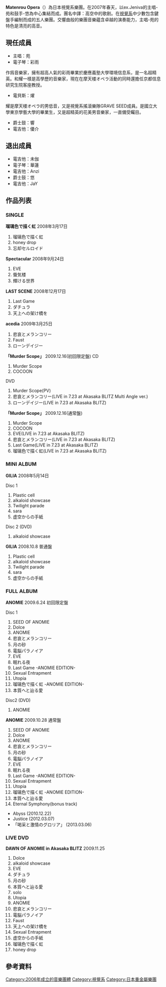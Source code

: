 {{Refimprove|time=2021-10-11T05:53:18+00:00}}
{{Infobox Musician <!--Wikipedia:ウィキプロジェクト 音楽家を参照-->
| Name                = 摩天楼オペラ
| Img                 = 摩天楼オペラ ライブ写真.png
| Background          = 乐队
| Origin              = {{JPN}}、[[東京都|東京都]]
| Instrument          = 
| Genre               = [[交響金屬|交響金屬]]<ref>{{cite web|url=http://natalie.mu/music/artist/8983|title=摩天楼オペラの記事まとめ|work=ナタリー|accessdate=2014-07-23|archive-date=2021-01-28|archive-url=https://web.archive.org/web/20210128205409/https://natalie.mu/music/artist/8983|dead-url=no}}</ref><br />[[前衛金屬|前衛金屬]]<br />[[另類金屬|另類金屬]]<br />[[力量金属|力量金属]]
| Occupation          = 
| Years_active        = 2007年 - 
| Label               = [[Sherow_Artist_Society|Sherow Artist Society]] <br />（2008年-2010年）<br />  [[KING_RECORDS|KING RECORDS]] <br />（2010年-2016年)<br /> [[BELLWOOD_RECORDS|BELLWOOD RECORDS]] <br />（2016年-)
| Production          = [[Sherow_Artist_Society|Sherow Artist Society]]<br />（2008年 -2010年）<br /> [[BELLWOOD_RECORDS|BELLWOOD RECORDS]] <br />（2010年-)
| Associated_acts     = 
| URL = [http://matenrou-opera.jp/摩天楼オペラ official website]
| Current_members     = 苑<br />彩雨<br />燿<br />JaY<br />響
| Past_members        = 
}}

'''Matenrou Opera'''（{{lang-ja|摩天楼オペラ}}）為日本視覺系樂團。在2007年春天，以ex.Jeniva的主唱-苑和鼓手-悠為中心集結而成。團名中譯：高空中的歌剧。在[[視覺系|視覺系]]中少數包含鍵盤手編制而成的五人樂團。交響曲般的樂團音樂蘊含卓越的演奏能力，主唱-苑的特色是清亮的高音。

== 現任成員 ==
* 主唱：苑
* 電子琴：彩雨

作爲音樂家，擁有超高人氣的彩雨畢業於慶應義塾大學環境信息系，是一名超精英。和耀一樣是高學歷的音樂家，現在在摩天楼オペラ活動的同時還擔任京都信息研究生院客座教授。

* 電貝斯：燿

耀是摩天楼オペラ的男低音，又是視覺系搖滾樂隊GRAVE SEED成員。是國立大學東京學藝大學的畢業生，又是超精英的花美男音樂家，一直備受矚目。

* 爵士鼓：響
* 電吉他：優介

== 退出成員 ==
* 電吉他：未伽
* 電子琴：華蓮
* 電吉他：Anzi
* 爵士鼓：悠
* 電吉他：JaY

== 作品列表 ==
=== SINGLE ===
'''瑠璃色で描く虹''' 2008年3月17日
# 瑠璃色で描く虹
# honey drop
# 忘却セルロイド
'''Spectacular''' 2008年9月24日
# EVE
# 蜃気楼
# 輝ける世界
'''LAST SCENE''' 2008年12月17日
# Last Game
# ダチュラ
# 天上への架け橋を
'''acedia''' 2009年3月25日
# 悲哀とメランコリー
# Faust
# ローンデイジー
'''「Murder Scope」''' 2009.12.16(初回限定盤)
CD
# Murder Scope
# COCOON
DVD
# Murder Scope(PV)
# 悲哀とメランコリー(LIVE in 7.23 at Akasaka BLITZ Multi Angle ver.)
# ローンデイジー(LIVE in 7.23 at Akasaka BLITZ)
'''「Murder Scope」''' 2009.12.16(通常盤)
# Murder Scope
# COCOON
# EVE(LIVE in 7.23 at Akasaka BLITZ)
# 悲哀とメランコリー(LIVE in 7.23 at Akasaka BLITZ)
# Last Game(LIVE in 7.23 at Akasaka BLITZ)
# 瑠璃色で描く虹(LIVE in 7.23 at Akasaka BLITZ)

=== MINI ALBUM ===
'''GILIA''' 2008年5月14日

Disc 1
# Plastic cell
# alkaloid showcase
# Twilight parade
# sara
# 虚空からの手紙
Disc 2 (DVD)
# alkaloid showcase

'''GILIA''' 2008.10.8 普通盤
# Plastic cell
# alkaloid showcase
# Twilight parade
# sara
# 虚空からの手紙

=== FULL ALBUM ===
'''ANOMIE''' 2009.6.24 初回限定盤

Disc 1
# SEED OF ANOMIE
# Dolce
# ANOMIE
# 悲哀とメランコリー
# 月の砂
# 電脳パラノイア
# EVE
# 眠れる夜
# Last Game -ANOMIE EDITION-
# Sexual Entrapment
# Utopia
# 瑠璃色で描く虹 -ANOMIE EDITION-
# 本質へと辿る愛

Disc2 (DVD)
# ANOMIE

'''ANOMIE''' 2009.10.28 通常盤
# SEED OF ANOMIE
# Dolce
# ANOMIE
# 悲哀とメランコリー
# 月の砂
# 電脳パラノイア
# EVE
# 眠れる夜
# Last Game -ANOMIE EDITION-
# Sexual Entrapment
# Utopia
# 瑠璃色で描く虹 -ANOMIE EDITION-
# 本質へと辿る愛
# Eternal Symphony(bonus track)

*Abyss (2010.12.22)
*Justice (2012.03.07)
*「喝采と激情のグロリア」 (2013.03.06)

=== LIVE DVD ===
'''DAWN OF ANOMIE in Akasaka BLITZ''' 2009.11.25
# Dolce
# alkaloid showcase
# EVE
# ダチュラ
# 月の砂
# 本質へと辿る愛
# solo
# Utopia
# ANOMIE
# 悲哀とメランコリー
# 電脳パラノイア
# Faust
# 天上への架け橋を
# Sexual Entrapment
# 虚空からの手紙
# 瑠璃色で描く虹
# honey drop

== 參考資料 ==
{{Reflist}}

{{Kingrecords Company, Limited}}
{{normdaten}}
{{DEFAULTSORT:Matenrou Opera}}
[[Category:2006年成立的音樂團體|Category:2006年成立的音樂團體]]
[[Category:視覺系|Category:視覺系]]
[[Category:日本重金屬樂團|Category:日本重金屬樂團]]